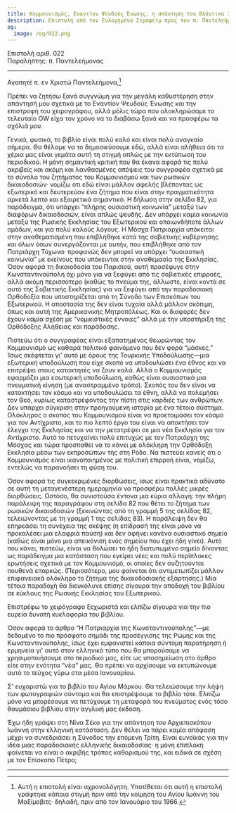 ```yaml
---
title: Κομμουνισμός, Εναντίον Ψευδούς Ένωσης, η απάντηση του Βλάντικα Ιωάννη
description: Επιστολή από τον Ευλογημένο Σεραφείμ προς τον π. Παντελεήμονα.
og:
  image: /og/022.png
---
```


<div style={{textAlign:'right', fontFamily:'monospace'}}>Επιστολή αριθ. 022</div>
<div style={{textAlign:'left', fontFamily:'monospace'}}>Παραλήπτης: π. Παντελεήμονας</div>

---

Αγαπητέ π. εν Χριστώ Παντελεήμονα,[^1]

Πρέπει να ζητήσω ξανά συγγνώμη για την μεγάλη καθυστέρηση στην απάντησή μου σχετικά με το Εναντίον Ψευδούς Ένωσης και την επιστροφή του χειρογράφου, αλλά μόλις τώρα που ολοκληρώσαμε το τελευταίο OW είχα τον χρόνο να το διαβάσω ξανά και να προσφέρω τα σχόλιά μου.

Γενικά, φυσικά, το βιβλίο είναι πολύ καλό και είναι πολύ αναγκαίο σήμερα. Θα θέλαμε να το δημοσιεύσουμε εδώ, αλλά είναι αλήθεια ότι τα χέρια μας είναι γεμάτα αυτή τη στιγμή απλώς με την εκτύπωση του περιοδικού. Η μόνη σημαντική κριτική που θα έκανα αφορά τις πολύ ακριβείς και ακόμη και λανθασμένες απόψεις του συγγραφέα σχετικά με το σύνολο του ζητήματος του Κομμουνισμού και των ρωσικών δικαιοδοσιών· νομίζω ότι εδώ είναι μάλλον αφελής βλέποντας ως εξωτερικό και δευτερεύον ένα ζήτημα που είναι στην πραγματικότητα αρκετά λεπτό και εξαιρετικά σημαντικό. Η δήλωση στην σελίδα 82, για παράδειγμα, ότι υπάρχει “πλήρης ουσιαστική κοινωνία” μεταξύ των διαφόρων δικαιοδοσιών, είναι απλώς ψευδής. Δεν υπάρχει καμία κοινωνία μεταξύ της Ρωσικής Εκκλησίας του Εξωτερικού και οποιωνδήποτε άλλων ομάδων, και για πολύ καλούς λόγους. Η Μόσχα Πατριαρχία υπόκειται στην αναθεματισμένη που επιβλήθηκε κατά της σοβιετικής κυβέρνησης και όλων όσων συνεργάζονται με αυτήν, που επιβλήθηκε από τον Πατριάρχη Τύχωνα· προφανώς δεν μπορεί να υπάρχει “ουσιαστική κοινωνία” με εκείνους που υπόκεινται στην αναθεμασία της Εκκλησίας. Όσον αφορά τη δικαιοδοσία του Παρισιού, αυτή προσέφυγε στην Κωνσταντινούπολη όχι μόνο για να ξεφύγει από τις σοβιετικές επιρροές, αλλά ακόμη περισσότερο (καθώς το πνεύμα της, άλλωστε, είναι κοντά σε αυτό της Σοβιετικής Εκκλησίας) για να ξεφύγει από την παραδοσιακή Ορθοδοξία που υποστηρίζεται από τη Σύνοδο των Επισκόπων του Εξωτερικού. Η αποστασία της δεν είναι τυχαία αλλά μάλλον σκόπιμη, όπως και αυτή της Αμερικανικής Μητροπόλεως. Και οι διαφορές δεν έχουν καμία σχέση με “νομικιστικές έννοιες” αλλά με την υποστήριξη της Ορθόδοξης Αλήθειας και παράδοσης.

Πιστεύω ότι ο συγγραφέας είναι εξαπατημένος θεωρώντας τον Κομμουνισμό ως καθαρά πολιτικό φαινόμενο που δεν φορά “μάσκες.” Ίσως σκέφτεται γι' αυτό με όρους της Τουρκικής Υποδούλωσης—μια εξωτερική υποδούλωση που είχε σκοπό να υποδουλώσει ένα έθνος και να επιτρέψει στους κατακτητές να ζουν καλά. Αλλά ο Κομμουνισμός εφαρμόζει μια εσωτερική υποδούλωση, καθώς είναι ουσιαστικά μια πνευματική κίνηση (με αναστραμμένο τρόπο). Σκοπός του δεν είναι να κατακτήσει τον κόσμο και να υποδουλώσει τα έθνη, αλλά να πολεμήσει τον Θεό, κυρίως καταστρέφοντας την πίστη στις καρδιές των ανθρώπων. Δεν υπάρχει σύγκριση στην προηγούμενη ιστορία με ένα τέτοιο σύστημα. Ολόκληρος ο σκοπός του Κομμουνισμού είναι να προετοιμάσει τον κόσμο για τον Αντίχριστο, και το πιο λεπτό έργο του είναι να αποκτήσει τον έλεγχο της Εκκλησίας και να την μετατρέψει σε μια νέα Εκκλησία για τον Αντίχριστο. Αυτό το πετυχαίνει πολύ επιτυχώς με τον Πατριάρχη της Μόσχας και τώρα προσπαθεί να το κάνει με ολόκληρη την Ορθόδοξη Εκκλησία μέσω των εκπροσώπων της στη Ρόδο. Να πιστεύει κανείς ότι ο Κομμουνισμός είναι ικανοποιημένος με πολιτική επιρροή είναι, νομίζω, εντελώς να παρανοήσει τη φύση του.

Όσον αφορά τις συγκεκριμένες διορθώσεις, ίσως είναι πρακτικά αδύνατο σε αυτή τη μεταγενέστερη ημερομηνία να προσφέρω πολλές μικρές διορθώσεις. Ωστόσο, θα συνιστούσα έντονα μια κύρια αλλαγή: την πλήρη παράλειψη της παραγράφου στη σελίδα 82 που θέτει το ζήτημα των ρωσικών δικαιοδοσιών (ξεκινώντας από τη γραμμή 5 της σελίδας 82, τελειώνοντας με τη γραμμή 1 της σελίδας 83). Η παράλειψη δεν θα επηρεάσει τη συνέχεια της σκέψης (η επίδρασή της είναι μόνο να προκαλέσει μια ελαφριά παύση) και δεν αφήνει κανένα ουσιαστικό σημείο (καθώς είναι μόνο μια απεικόνιση ενός σημείου που έχει ήδη γίνει). Αυτό που κάνει, πιστεύω, είναι να θολώσει το ήδη διατυπωμένο σημείο δίνοντας ως παράδειγμα μια κατάσταση που εγείρει νέες και πολύ περίπλοκες ερωτήσεις σχετικά με τον Κομμουνισμό, οι οποίες δεν συζητούνται πουθενά επαρκώς. (Περισσότερο, μου φαίνεται ότι αντιμετωπίζει μάλλον επιφανειακά ολόκληρο το ζήτημα της δικαιοδοσιακής εξάρτησης.) Μια τέτοια παραδοχή θα διευκόλυνε επίσης σίγουρα την αποδοχή του βιβλίου σε κύκλους της Ρωσικής Εκκλησίας του Εξωτερικού.

Επιστρέφω το χειρόγραφο ξεχωριστά και ελπίζω σίγουρα για την πιο ευρεία δυνατή κυκλοφορία του βιβλίου.

Όσον αφορά το άρθρο “Η Πατριαρχία της Κωνσταντινούπολης”—με δεδομένο το πιο πρόσφατο σημάδι της προσέγγισης της Ρώμης και της Κωνσταντινούπολης, ίσως έχει εμφανιστεί κάποια σύντομη παρατήρηση ή ερμηνεία γι' αυτό στον ελληνικό τύπο που θα μπορούσαμε να χρησιμοποιήσουμε στο περιοδικό μας, είτε ως υποσημείωση στο άρθρο είτε στην ενότητα “νέα” μας. Θα πρέπει να αρχίσουμε να εκτυπώνουμε αυτό το τεύχος γύρω στα μέσα Ιανουαρίου.

Σ' ευχαριστώ για το βιβλίο του Αγίου Μάρκου. Θα τελειώσουμε την λήψη των φωτογραφιών σύντομα και θα επιστρέψουμε το βιβλίο τότε. Ελπίζω μόνο να μπορέσουμε να πετύχουμε τη μεταφορά του πνεύματος ενός τόσο θαυμάσιου βιβλίου στην αγγλική μας έκδοση.

Έχω ήδη γράψει στη Νίνα Σέκο για την απάντηση του Αρχιεπισκόπου Ιωάννη στην ελληνική κατάσταση. Δεν θέλει να πάρει καμία απόφαση μέχρι να συνεδριάσει η Σύνοδος την επόμενη Τρίτη. Είναι ευνοϊκός για την ιδέα μιας παραδοσιακής ελληνικής δικαιοδοσίας· η μόνη επιπλοκή φαίνεται να είναι ο ακριβής τρόπος καθορισμού της, και ειδικά σε σχέση με τον Επίσκοπο Πέτρο;

---

[^1]: Αυτή η επιστολή είναι αχρονολόγητη. Υποτίθεται ότι αυτή η επιστολή γράφτηκε κάποια στιγμή πριν από την κοίμηση του Αγίου Ιωάννη του Μαξίμοβιτς· δηλαδή, πριν από τον Ιανουάριο του 1966.
